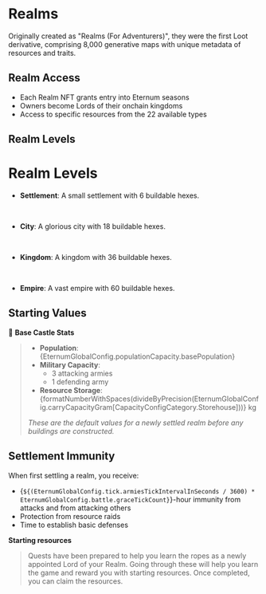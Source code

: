 
# Realms

Originally created as "Realms (For Adventurers)", they were the first Loot derivative, comprising 8,000 generative maps
with unique metadata of resources and traits.

## Realm Access

- Each Realm NFT grants entry into Eternum seasons
- Owners become Lords of their onchain kingdoms
- Access to specific resources from the 22 available types

## Realm Levels

# Realm Levels

- **Settlement**: A small settlement with 6 buildable hexes.

<br />

- **City**: A glorious city with 18 buildable hexes.

  <RealmUpgradeCosts level={RealmLevels.City} />

<br />

- **Kingdom**: A kingdom with 36 buildable hexes.

  <RealmUpgradeCosts level={RealmLevels.Kingdom} />

<br />

- **Empire**: A vast empire with 60 buildable hexes.
  <RealmUpgradeCosts level={RealmLevels.Empire} />

## Starting Values

🏰 **Base Castle Stats**

> - **Population**: {EternumGlobalConfig.populationCapacity.basePopulation}
> - **Military Capacity**:
>   - 3 attacking armies
>   - 1 defending army
> - **Resource Storage**:
>   {formatNumberWithSpaces(divideByPrecision(EternumGlobalConfig.carryCapacityGram[CapacityConfigCategory.Storehouse]))}
>   kg
>
> _These are the default values for a newly settled realm before any buildings are constructed._

## Settlement Immunity

When first settling a realm, you receive:

- {`${(EternumGlobalConfig.tick.armiesTickIntervalInSeconds / 3600) * EternumGlobalConfig.battle.graceTickCount}`}-hour
  immunity from attacks and from attacking others
- Protection from resource raids
- Time to establish basic defenses

**Starting resources**

> Quests have been prepared to help you learn the ropes as a newly appointed Lord of your Realm. Going through these
> will help you learn the game and reward you with starting resources. Once completed, you can claim the resources.
